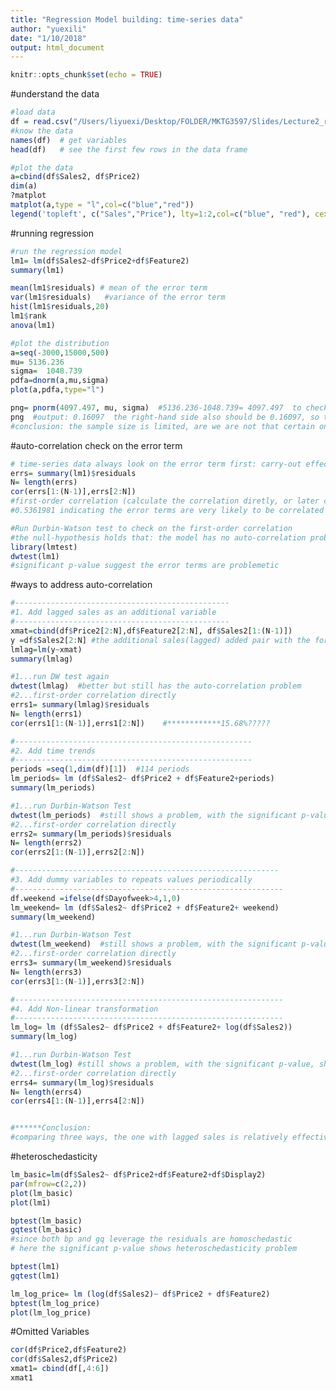 ```yaml
---
title: "Regression Model building: time-series data"
author: "yuexili"
date: "1/10/2018"
output: html_document
---
```


```r
knitr::opts_chunk$set(echo = TRUE)
```

#understand the data 
```r
#load data
df = read.csv("/Users/liyuexi/Desktop/FOLDER/MKTG3597/Slides/Lecture2_regression/homework/Coffee_homework.csv", header=TRUE)
#know the data
names(df)  # get variables
head(df)   # see the first few rows in the data frame 

#plot the data 
a=cbind(df$Sales2, df$Price2)
dim(a)
?matplot
matplot(a,type = "l",col=c("blue","red")) 
legend('topleft', c("Sales","Price"), lty=1:2,col=c("blue", "red"), cex=0.8)
```

#running regression 
```r
#run the regression model 
lm1= lm(df$Sales2~df$Price2+df$Feature2)
summary(lm1)

mean(lm1$residuals) # mean of the error term
var(lm1$residuals)   #variance of the error term 
hist(lm1$residuals,20) 
lm1$rank
anova(lm1)

#plot the distribution 
a=seq(-3000,15000,500)
mu= 5136.236
sigma=  1048.739
pdfa=dnorm(a,mu,sigma)
plot(a,pdfa,type="l")

png= pnorm(4097.497, mu, sigma)  #5136.236-1048.739= 4097.497  to check on the left-hand side percentage
png  #output: 0.16097  the right-hand side also should be 0.16097, so this is within one standard deviation of the CI: 1-0.16097*2=0.68  
#conclusion: the sample size is limited, are we are not that certain on our estimations of all the variables. 
```


#auto-correlation check on the error term 
```r
# time-series data always look on the error term first: carry-out effect 
errs= summary(lm1)$residuals
N= length(errs)
cor(errs[1:(N-1)],errs[2:N])    
#first-order correlation (calculate the correlation diretly, or later can use Durbin-Watson test)
#0.5361981 indicating the error terms are very likely to be correlated

#Run Durbin-Watson test to check on the first-order correlation 
#the null-hypothesis holds that: the model has no auto-correlation problem, reject the p-vlaue if significant 
library(lmtest)
dwtest(lm1) 
#significant p-value suggest the error terms are problemetic 
```


#ways to address auto-correlation 
```r
#------------------------------------------------
#1. Add lagged sales as an additional variable
#------------------------------------------------
xmat=cbind(df$Price2[2:N],df$Feature2[2:N], df$Sales2[1:(N-1)]) 
y =df$Sales2[2:N] #the additional sales(lagged) added pair with the former term so here the left-hand y varibale should start from term2
lmlag=lm(y~xmat)
summary(lmlag)   

#1...run DW test again
dwtest(lmlag)  #better but still has the auto-correlation problem
#2...first-order correlation directly 
errs1= summary(lmlag)$residuals
N= length(errs1)
cor(errs1[1:(N-1)],errs1[2:N])    #************15.68%????? 

#-----------------------------------------------------
#2. Add time trends
#-----------------------------------------------------
periods =seq(1,dim(df)[1])  #114 periods
lm_periods= lm (df$Sales2~ df$Price2 + df$Feature2+periods)
summary(lm_periods)

#1...run Durbin-Watson Test 
dwtest(lm_periods)  #still shows a problem, with the significant p-value, should reject the null hypothesis and conclude that the error terms are correlated 
#2...first-order correlation directly 
errs2= summary(lm_periods)$residuals
N= length(errs2)
cor(errs2[1:(N-1)],errs2[2:N])  

#-----------------------------------------------------------
#3. Add dummy variables to repeats values periodically 
#------------------------------------------------------------ 
df.weekend =ifelse(df$Dayofweek>4,1,0)
lm_weekend= lm (df$Sales2~ df$Price2 + df$Feature2+ weekend)
summary(lm_weekend)

#1...run Durbin-Watson Test 
dwtest(lm_weekend)  #still shows a problem, with the significant p-value, should reject the null hypothesis and conclude that the error terms are correlated 
#2...first-order correlation directly 
errs3= summary(lm_weekend)$residuals
N= length(errs3)
cor(errs3[1:(N-1)],errs3[2:N]) 

#------------------------------------------------------------
#4. Add Non-linear transformation 
#------------------------------------------------------------
lm_log= lm (df$Sales2~ df$Price2 + df$Feature2+ log(df$Sales2))
summary(lm_log)

#1...run Durbin-Watson Test 
dwtest(lm_log) #still shows a problem, with the significant p-value, should reject the null hypothesis and conclude that the error terms are correlated 
#2...first-order correlation directly 
errs4= summary(lm_log)$residuals
N= length(errs4)
cor(errs4[1:(N-1)],errs4[2:N]) 


#******Conclusion:
#comparing three ways, the one with lagged sales is relatively effective than others 
```

#heteroschedasticity 
```r
lm_basic=lm(df$Sales2~ df$Price2+df$Feature2+df$Display2)
par(mfrow=c(2,2))
plot(lm_basic)
plot(lm1)

bptest(lm_basic)   
gqtest(lm_basic)  
#since both bp and gq leverage the residuals are homoschedastic
# here the significant p-value shows heteroschedasticity problem

bptest(lm1)
gqtest(lm1)

lm_log_price= lm (log(df$Sales2)~ df$Price2 + df$Feature2)
bptest(lm_log_price)
plot(lm_log_price)
```

#Omitted Variables
```r

cor(df$Price2,df$Feature2)
cor(df$Sales2,df$Price2)
xmat1= cbind(df[,4:6])
xmat1

```






